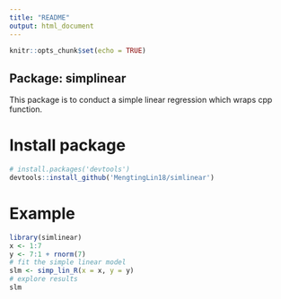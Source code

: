```yaml
---
title: "README"
output: html_document
---
```


```r
knitr::opts_chunk$set(echo = TRUE)
```

## Package: simplinear

This package is to conduct a simple linear regression which wraps cpp function. 

# Install package

```r
# install.packages('devtools')
devtools::install_github('MengtingLin18/simlinear')
```

# Example 

```r
library(simlinear)
x <- 1:7
y <- 7:1 + rnorm(7)
# fit the simple linear model
slm <- simp_lin_R(x = x, y = y)
# explore results
slm
```
